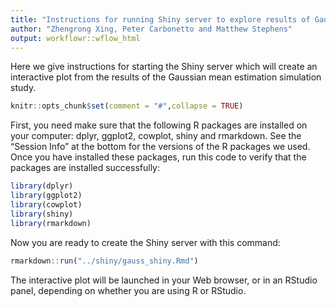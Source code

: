 ```yaml
---
title: "Instructions for running Shiny server to explore results of Gaussian mean estimation experiments"
author: "Zhengrong Xing, Peter Carbonetto and Matthew Stephens"
output: workflowr::wflow_html
---
```


Here we give instructions for starting the Shiny server which will
create an interactive plot from the results of the Gaussian mean
estimation simulation study.

```r
knitr::opts_chunk$set(comment = "#",collapse = TRUE)
```

First, you need make sure that the following R packages are installed
on your computer: dplyr, ggplot2, cowplot, shiny and rmarkdown. See
the "Session Info" at the bottom for the versions of the R packages we
used.  Once you have installed these packages, run this code to verify
that the packages are installed successfully:

```r
library(dplyr)
library(ggplot2)
library(cowplot)
library(shiny)
library(rmarkdown)
```

Now you are ready to create the Shiny server with this command:

```r
rmarkdown::run("../shiny/gauss_shiny.Rmd")
```

The interactive plot will be launched in your Web browser, or in an
RStudio panel, depending on whether you are using R or RStudio.
